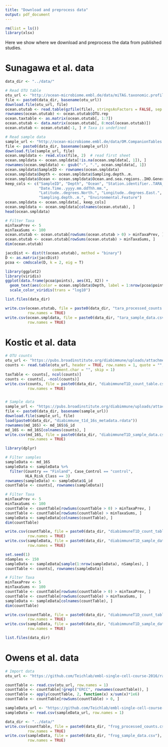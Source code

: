 ```yaml
---
title: "Download and preprocess data"
output: pdf_document
---
```


```r
rm(list = ls())
library(xlsx)
```

Here we show where we download and preprocess the data from published studies.

# Sunagawa et al. data

```r
data_dir <- "../data/"

# Read OTU table
otu_url <- "http://ocean-microbiome.embl.de/data/miTAG.taxonomic.profiles.release.tsv.gz"
file <- paste0(data_dir, basename(otu_url))
download.file(otu_url, file)
ocean.otutab <- read.table(gzfile(file), stringsAsFactors = FALSE, sep ="\t", header = TRUE)
rownames(ocean.otutab) <- ocean.otutab$OTU.rep
ocean.taxtable <- as.matrix(ocean.otutab[, 1:7])
ocean.otutab <- data.matrix(ocean.otutab[, 8:ncol(ocean.otutab)])
ocean.otutab <- ocean.otutab[-1, ] # Taxa is undefined 

# Read sample data
sample_url <- "http://ocean-microbiome.embl.de/data/OM.CompanionTables.xlsx"
file <- paste0(data_dir, basename(sample_url))
download.file(sample_url, file)
ocean.smpldata <- read.xlsx(file, 2)  # read first sheet
ocean.smpldata <- ocean.smpldata[!is.na(ocean.smpldata[, 1]), ]
rownames(ocean.smpldata) <- gsub("-", ".", ocean.smpldata[, 1])
ocean.smpldata$SampleID <- rownames(ocean.smpldata)
ocean.smpldata$Depth <- ocean.smpldata$Sampling.depth..m.
ocean.smpldata$Ocean <- ocean.smpldata$Ocean.and.sea.regions..IHO.General.Sea.Areas.1953...MRGID.registered.at.www.marineregions.com.
keep_cols <- c("SampleID", "Depth", "Ocean", "Station.identifier..TARA_station..", 
               "Date.Time..yyyy.mm.ddThh.mm.", 
               "Latitude..degrees.North.", "Longitude..degrees.East.",
               "Sampling.depth..m.", "Environmental.Feature")
ocean.smpldata <- ocean.smpldata[, keep_cols]
ocean.smpldata <- ocean.smpldata[colnames(ocean.otutab), ]
head(ocean.smpldata)
```


```r
# Filter Taxa
minTaxaPrev <- 5
minTaxaSums <- 100
ocean.otutab <- ocean.otutab[rowSums(ocean.otutab > 0) > minTaxaPrev, ]
ocean.otutab <- ocean.otutab[rowSums(ocean.otutab) > minTaxaSums, ]
dim(ocean.otutab)
```


```r
jaccDist <- dist(t(ocean.otutab), method = "binary")
D <- as.matrix(jaccDist) 
pcoa <- cmdscale(D, k = 2, eig = T)

library(ggplot2)
library(viridis)
ggplot(data.frame(pcoa$points), aes(X1, X2)) +
  geom_text(aes(color = ocean.smpldata$Depth, label = 1:nrow(pcoa$points))) +
  scale_color_viridis(trans = "log10")
```

```r
list.files(data_dir)
```


```r
write.csv(ocean.otutab, file = paste0(data_dir, "tara_processed_counts.csv"),
          row.names = TRUE)
write.csv(ocean.smpldata, file = paste0(data_dir, "tara_sample_data.csv"),
          row.names = TRUE)
```



# Kostic et al. data

```r
# OTU counts
otu_url <- "https://pubs.broadinstitute.org/diabimmune/uploads/attachments/82/diabimmune_t1d_16s_otu_table.txt"
counts <- read.table(otu_url, header = TRUE, row.names = 1, quote = "", sep = "\t",
                     comment.char = "", skip = 1)
taxTable <- counts[, ncol(counts)]
counts <- counts[, -ncol(counts)]
write.csv(counts, file = paste0(data_dir, "diabimmuneT1D_count_table.csv"),
          row.names = TRUE)


# Sample data
sample_url <- "https://pubs.broadinstitute.org/diabimmune/uploads/attachments/77/diabimmune_t1d_16s_metadata.rdata"
file <- paste0(data_dir, basename(sample_url))
download.file(sample_url, file)
load(paste0(data_dir, "diabimmune_t1d_16s_metadata.rdata"))
rownames(md_16S) <- md_16S$G_id
md_16S <- md_16S[colnames(counts), ]
write.csv(md_16S, file = paste0(data_dir, "diabimmuneT1D_sample_data.csv"),
          row.names = TRUE)
```


```r
library(dplyr)

# Filter samples
sampleData <- md_16S
sampleData <- sampleData %>%
  filter(Country == "Finland", Case_Control == "control",
         HLA_Risk_Class == 3)
rownames(sampleData) <- sampleData$G_id
countTable <- counts[, rownames(sampleData)]

# Filter Taxa
minTaxaPrev <- 5
minTaxaSums <- 100
countTable <- countTable[rowSums(countTable > 0) > minTaxaPrev, ]
countTable <- countTable[rowSums(countTable) > minTaxaSums, ]
sampleData <- sampleData[colnames(countTable), ]
dim(countTable)
```

```r
write.csv(countTable, file = paste0(data_dir, "diabimmuneT1D_count_table_subset.csv"),
          row.names = TRUE)
write.csv(sampleData, file = paste0(data_dir, "diabimmuneT1D_sample_data_subset.csv"),
          row.names = TRUE)
```



```r
set.seed(1)
nSamples <- 150
sampleData <- sampleData[sample(1:nrow(sampleData), nSamples), ]
countTable <- counts[, rownames(sampleData)]

# Filter Taxa
minTaxaPrev <- 5
minTaxaSums <- 100
countTable <- countTable[rowSums(countTable > 0) > minTaxaPrev, ]
countTable <- countTable[rowSums(countTable) > minTaxaSums, ]
sampleData <- sampleData[colnames(countTable), ]
dim(countTable)
```


```r
write.csv(countTable, file = paste0(data_dir, "diabimmuneT1D_count_table_small.csv"),
          row.names = TRUE)
write.csv(sampleData, file = paste0(data_dir, "diabimmuneT1D_sample_data_small.csv"),
          row.names = TRUE)
```

```r
list.files(data_dir)
```


# Owens et al. data

```r
# Import data
otu_url <- "https://github.com/Teichlab/embl-single-cell-course-2016/raw/master/frog-data/GSE65785_clutchApolyA_relative_TPM.csv"

countTable <- read.csv(otu_url, row.names = 1) 
countTable <- countTable[!grepl("ERCC", rownames(countTable)), ]
countTable <- apply(countTable, 2, function(x) x/sum(x)*1e6)
countTable <- countTable[rowSums(countTable) > 0, ]

sampleData_url <- "https://github.com/Teichlab/embl-single-cell-course-2016/raw/master/frog-data/sample_info.csv"
sampleData <- read.csv(sampleData_url, row.names = 1) 
```

```r
data_dir <- "../data/"
write.csv(countTable, file = paste0(data_dir, "frog_processed_counts.csv"),
          row.names = TRUE)
write.csv(sampleData, file = paste0(data_dir, "frog_sample_data.csv"),
          row.names = TRUE)
```


